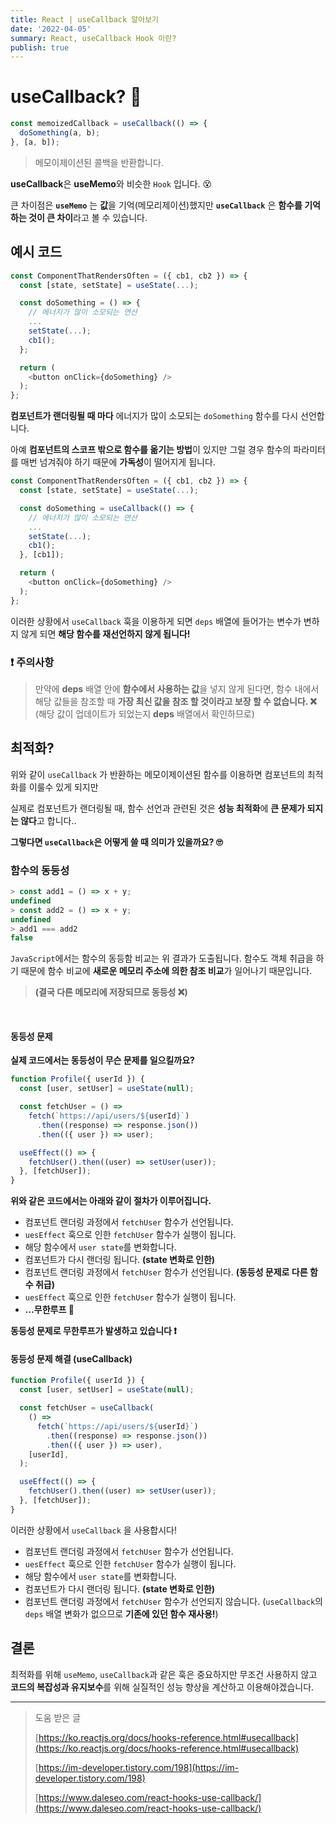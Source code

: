 ```yaml
---
title: React | useCallback 알아보기
date: '2022-04-05'
summary: React, useCallback Hook 이란?
publish: true
---
```


# useCallback? 🤔

```javascript
const memoizedCallback = useCallback(() => {
  doSomething(a, b);
}, [a, b]);
```

> 메모이제이션된 콜백을 반환합니다.

**useCallback**은 **useMemo**와 비슷한 `Hook` 입니다. 😵

큰 차이점은 **`useMemo`** 는 **값**을 기억(메모리제이션)했지만
**`useCallback`** 은 **함수를 기억하는 것이 큰 차이**라고 볼 수 있습니다.

## 예시 코드

```javascript
const ComponentThatRendersOften = ({ cb1, cb2 }) => {
  const [state, setState] = useState(...);

  const doSomething = () => {
    // 에너지가 많이 소모되는 연산
    ...
    setState(...);
    cb1();
  };

  return (
    <button onClick={doSomething} />
  );
};
```

**컴포넌트가 랜더링될 때 마다** 에너지가 많이 소모되는 `doSomething` 함수를 다시 선언합니다.

아예 **컴포넌트의 스코프 밖으로 함수를 옮기는 방법**이 있지만
그럴 경우 함수의 파라미터를 매번 넘겨줘야 하기 때문에 **가독성**이 떨어지게 됩니다.

```javascript
const ComponentThatRendersOften = ({ cb1, cb2 }) => {
  const [state, setState] = useState(...);

  const doSomething = useCallback(() => {
    // 에너지가 많이 소모되는 연산
    ...
    setState(...);
    cb1();
  }, [cb1]);

  return (
    <button onClick={doSomething} />
  );
};

```

이러한 상황에서 `useCallback` 훅을 이용하게 되면
`deps` 배열에 들어가는 변수가 변하지 않게 되면 **해당 함수를 재선언하지 않게 됩니다!**

### ❗ 주의사항

> 만약에 **deps** 배열 안에 **함수에서 사용하는 값**을 넣지 않게 된다면,
> 함수 내에서 해당 값들을 참조할 때
> **가장 최신 값을 참조 할 것이라고 보장 할 수 없습니다. ❌**
> (해당 값이 업데이트가 되었는지 **deps** 배열에서 확인하므로)

## 최적화?

위와 같이 `useCallback` 가 반환하는 메모이제이션된 함수를 이용하면
컴포넌트의 최적화를 이룰수 있게 되지만

실제로 컴포넌트가 랜더링될 때, 함수 선언과 관련된 것은
**성능 최적화**에 **큰 문제가 되지는 않다**고 합니다..

**그렇다면 `useCallback`은 어떻게 쓸 때 의미가 있을까요? 🙄**

### 함수의 동등성

```javascript
> const add1 = () => x + y;
undefined
> const add2 = () => x + y;
undefined
> add1 === add2
false
```

`JavaScript`에서는 함수의 동등함 비교는 위 결과가 도출됩니다.
함수도 객체 취급을 하기 때문에
함수 비교에 **새로운 메모리 주소에 의한 참조 비교**가 일어나기 때문입니다.

> **(결국 다른 메모리에 저장되므로 동등성 ❌)**

<br />

#### 동등성 문제

**실제 코드에서는 동등성이 무슨 문제를 일으킬까요?**

```javascript
function Profile({ userId }) {
  const [user, setUser] = useState(null);

  const fetchUser = () =>
    fetch(`https://api/users/${userId}`)
      .then((response) => response.json())
      .then(({ user }) => user);

  useEffect(() => {
    fetchUser().then((user) => setUser(user));
  }, [fetchUser]);
}
```

**위와 같은 코드에서는 아래와 같이 절차가 이루어집니다.**

- 컴포넌트 랜더링 과정에서 `fetchUser` 함수가 선언됩니다.
- `uesEffect` 훅으로 인한 `fetchUser` 함수가 실행이 됩니다.
- 해당 함수에서 `user state`를 변화합니다.
- 컴포넌트가 다시 랜더링 됩니다. **(state 변화로 인한)**
- 컴포넌트 랜더링 과정에서 `fetchUser` 함수가 선언됩니다. **(동등성 문제로 다른 함수 취급)**
- `uesEffect` 훅으로 인한 `fetchUser` 함수가 실행이 됩니다.
- **...무한루프 🤪**

**동등성 문제로 무한루프가 발생하고 있습니다 ❗️**

#### 동등성 문제 해결 (useCallback)

```javascript
function Profile({ userId }) {
  const [user, setUser] = useState(null);

  const fetchUser = useCallback(
    () =>
      fetch(`https://api/users/${userId}`)
        .then((response) => response.json())
        .then(({ user }) => user),
    [userId],
  );

  useEffect(() => {
    fetchUser().then((user) => setUser(user));
  }, [fetchUser]);
}
```

이러한 상황에서 `useCallback` 을 사용합시다!

- 컴포넌트 랜더링 과정에서 `fetchUser` 함수가 선언됩니다.
- `uesEffect` 훅으로 인한 `fetchUser` 함수가 실행이 됩니다.
- 해당 함수에서 `user state`를 변화합니다.
- 컴포넌트가 다시 랜더링 됩니다. **(state 변화로 인한)**
- 컴포넌트 랜더링 과정에서 `fetchUser` 함수가 선언되지 않습니다.
  (`useCallback`의 `deps` 배열 변화가 없으므로 **기존에 있던 함수 재사용!**)

## 결론

최적화를 위해 `useMemo`, `useCallback`과 같은 훅은 중요하지만
무조건 사용하지 않고 **코드의 복잡성과 유지보수**를 위해
실질적인 성능 향상을 계산하고 이용해야겠습니다.

---

> 도움 받은 글
>
> [https://ko.reactjs.org/docs/hooks-reference.html#usecallback](https://ko.reactjs.org/docs/hooks-reference.html#usecallback)
>
> [https://im-developer.tistory.com/198](https://im-developer.tistory.com/198)
>
> [https://www.daleseo.com/react-hooks-use-callback/](https://www.daleseo.com/react-hooks-use-callback/)
